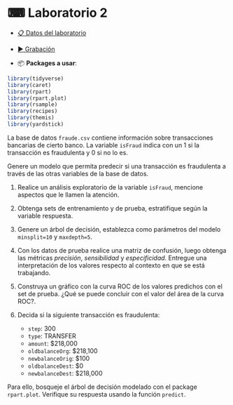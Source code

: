 # &#9000; Laboratorio 2 {-}

* <a href="data/fraude.csv" target="_blank">&#128203; Datos del laboratorio</a>
* <a href="https://www.google.cl" target="_blank">&#9654; Grabación</a>

* &#128230; **Packages a usar**:

```{r eval=FALSE}
library(tidyverse)
library(caret)
library(rpart)
library(rpart.plot)
library(rsample)
library(recipes)
library(themis)
library(yardstick)
```


La base de datos `fraude.csv` contiene información sobre transacciones bancarias de cierto banco. La variable `isFraud` indica con un 1 si la transacción es fraudulenta y 0 si no lo es.

Genere un modelo que permita predecir si una transacción es fraudulenta a través de las otras variables de la base de datos.

1. Realice un análisis exploratorio de la variable `isFraud`, mencione aspectos que le llamen la atención.

2. Obtenga sets de entrenamiento y de prueba, estratifique según la variable respuesta.

3. Genere un árbol de decisión, establezca como parámetros del modelo `minsplit=10` y `maxdepth=5`.

4. Con los datos de prueba realice una matriz de confusión, luego obtenga las métricas *precisión*, *sensibilidad* y *especificidad*. Entregue una interpretación de los valores respecto al contexto en que se está trabajando.

5. Construya un gráfico con la curva ROC de los valores predichos con el set de prueba. ¿Qué se puede concluir con el valor del área de la curva ROC?.

6. Decida si la siguiente transacción es fraudulenta:
    * `step`: 300
    * `type`: TRANSFER
    * `amount`: $218,000
    * `oldbalanceOrg`: $218,100
    * `newbalanceOrig`: $100
    * `oldbalanceDest`: $0
    * `newbalanceDest`: $218,000
    
Para ello, bosqueje el árbol de decisión modelado con el package `rpart.plot`. Verifique su respuesta usando la función `predict`.